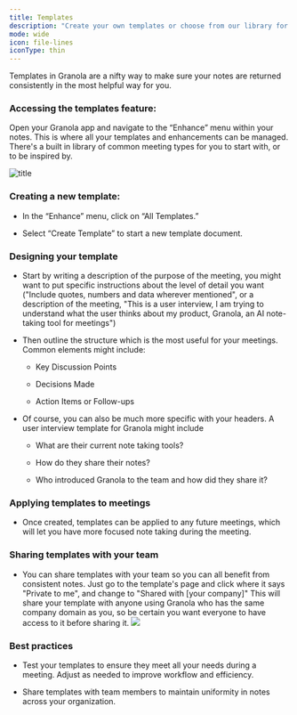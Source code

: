 ```yaml
---
title: Templates
description: "Create your own templates or choose from our library for recurrent meeting types"
mode: wide
icon: file-lines
iconType: thin
---
```


Templates in Granola are a nifty way to make sure your notes are returned consistently in the most helpful way for you. 

### Accessing the templates feature:

Open your Granola app and navigate to the “Enhance” menu within your notes. This is where all your templates and enhancements can be managed. There's a built in library of common meeting types for you to start with, or to be inspired by.&#x20;

![title](/images/gifs/livet2.gif)

### Creating a new template:

* In the “Enhance” menu, click on “All Templates.”

* Select “Create Template” to start a new template document.

### Designing your template

* Start by writing a description of the purpose of the meeting, you might want to put specific instructions about the level of detail you want ("Include quotes, numbers and data wherever mentioned", or a description of the meeting, "This is a user interview, I am trying to understand what the user thinks about my product, Granola, an AI note-taking tool for meetings")

* Then outline the structure which is the most useful for your meetings. Common elements might include:

  * Key Discussion Points

  * Decisions Made

  * Action Items or Follow-ups

* Of course, you can also be much more specific with your headers. A user interview template for Granola might include

  * What are their current note taking tools?

  * How do they share their notes?&#x20;

  * Who introduced Granola to the team and how did they share it?&#x20;

### Applying templates to meetings

* Once created, templates can be applied to any future meetings, which will let you have more focused note taking during the meeting.&#x20;

### Sharing templates with your team

* You can share templates with your team so you can all benefit from consistent notes. Just go to the template's page and click where it says "Private to me", and change to "Shared with \[your company]" This will share your template with anyone using Granola who has the same company domain as you, so be certain you want everyone to have access to it before sharing it. ![](Screenshot2024-12-17at13.26.28.png)

### **Best practices**

* Test your templates to ensure they meet all your needs during a meeting. Adjust as needed to improve workflow and efficiency.

* Share templates with team members to maintain uniformity in notes across your organization.